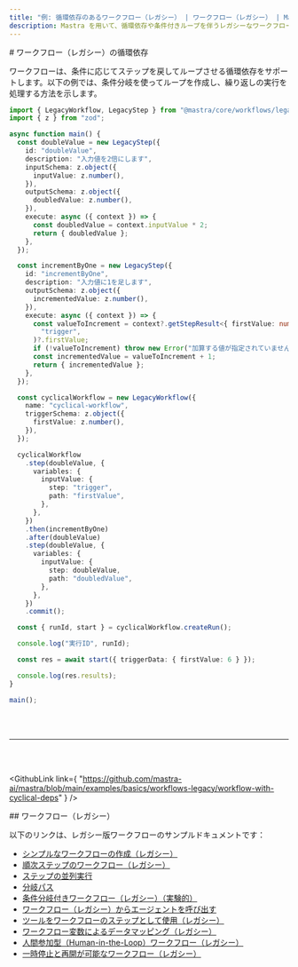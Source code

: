 ```yaml
---
title: "例: 循環依存のあるワークフロー（レガシー） | ワークフロー（レガシー） | Mastra ドキュメント"
description: Mastra を用いて、循環依存や条件付きループを伴うレガシーなワークフローを作成する例。
---
```




<div id="workflow-legacy-with-cyclical-dependencies">
  # ワークフロー（レガシー）の循環依存
</div>

ワークフローは、条件に応じてステップを戻してループさせる循環依存をサポートします。以下の例では、条件分岐を使ってループを作成し、繰り返しの実行を処理する方法を示します。

```ts showLineNumbers copy
import { LegacyWorkflow, LegacyStep } from "@mastra/core/workflows/legacy";
import { z } from "zod";

async function main() {
  const doubleValue = new LegacyStep({
    id: "doubleValue",
    description: "入力値を2倍にします",
    inputSchema: z.object({
      inputValue: z.number(),
    }),
    outputSchema: z.object({
      doubledValue: z.number(),
    }),
    execute: async ({ context }) => {
      const doubledValue = context.inputValue * 2;
      return { doubledValue };
    },
  });

  const incrementByOne = new LegacyStep({
    id: "incrementByOne",
    description: "入力値に1を足します",
    outputSchema: z.object({
      incrementedValue: z.number(),
    }),
    execute: async ({ context }) => {
      const valueToIncrement = context?.getStepResult<{ firstValue: number }>(
        "trigger",
      )?.firstValue;
      if (!valueToIncrement) throw new Error("加算する値が指定されていません"),
      const incrementedValue = valueToIncrement + 1;
      return { incrementedValue };
    },
  });

  const cyclicalWorkflow = new LegacyWorkflow({
    name: "cyclical-workflow",
    triggerSchema: z.object({
      firstValue: z.number(),
    }),
  });

  cyclicalWorkflow
    .step(doubleValue, {
      variables: {
        inputValue: {
          step: "trigger",
          path: "firstValue",
        },
      },
    })
    .then(incrementByOne)
    .after(doubleValue)
    .step(doubleValue, {
      variables: {
        inputValue: {
          step: doubleValue,
          path: "doubledValue",
        },
      },
    })
    .commit();

  const { runId, start } = cyclicalWorkflow.createRun();

  console.log("実行ID", runId);

  const res = await start({ triggerData: { firstValue: 6 } });

  console.log(res.results);
}

main();
```

<br />

<br />

<hr className="dark:border-[#404040] border-gray-300" />

<br />

<br />

<GithubLink
  link={
"https://github.com/mastra-ai/mastra/blob/main/examples/basics/workflows-legacy/workflow-with-cyclical-deps"
}
/>


<div id="workflows-legacy">
  ## ワークフロー（レガシー）
</div>

以下のリンクは、レガシー版ワークフローのサンプルドキュメントです：

- [シンプルなワークフローの作成（レガシー）](/examples/workflows_legacy/creating-a-workflow)
- [順次ステップのワークフロー（レガシー）](/examples/workflows_legacy/sequential-steps)
- [ステップの並列実行](/examples/workflows_legacy/parallel-steps)
- [分岐パス](/examples/workflows_legacy/branching-paths)
- [条件分岐付きワークフロー（レガシー）（実験的）](/examples/workflows_legacy/conditional-branching)
- [ワークフロー（レガシー）からエージェントを呼び出す](/examples/workflows_legacy/calling-agent)
- [ツールをワークフローのステップとして使用（レガシー）](/examples/workflows_legacy/using-a-tool-as-a-step)
- [ワークフロー変数によるデータマッピング（レガシー）](/examples/workflows_legacy/workflow-variables)
- [人間参加型（Human-in-the-Loop）ワークフロー（レガシー）](/examples/workflows_legacy/human-in-the-loop)
- [一時停止と再開が可能なワークフロー（レガシー）](/examples/workflows_legacy/suspend-and-resume)